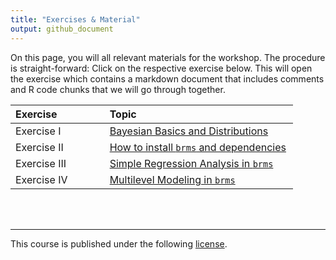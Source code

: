 ```yaml
---
title: "Exercises & Material"
output: github_document
---
```


On this page, you will all relevant materials for the workshop. The procedure is straight-forward: Click on the respective exercise below. This will open the exercise which contains a markdown document that includes comments and R code chunks that we will go through together. 

| Exercise | Topic |
|:--|:-----|
| Exercise I | [Bayesian Basics and Distributions](https://github.com/masurp/workshop_bayes/blob/main/exercises/exercise_01.md) |
| Exercise II | [How to install `brms` and dependencies](https://github.com/masurp/workshop_bayes/blob/main/exercises/Exercise_02.md) |
| Exercise III | [Simple Regression Analysis in `brms`](https://github.com/masurp/workshop_bayes/blob/main/exercises/exercise_03.md) |
| Exercise IV | [Multilevel Modeling in `brms`](https://github.com/masurp/workshop_bayes/blob/main/exercises/exercise_04.md) |

<br><br>
<hr>

<p style = "margin-left: auto; margin-right: 0;">
This course is published under the following [license](https://github.com/masurp/workshop_bayes/blob/main/LICENSE.md). 
</p>